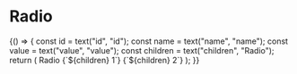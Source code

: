
<Meta title="Objects/Form/Toggles/Radio" component={Radio} />

# Radio

<Canvas>
  <Story name="default">
    {() => {
      const id = text("id", "id");
      const name = text("name", "name");
      const value = text("value", "value");
      const children = text("children", "Radio");
      return (
        <Fragment>
          <Label id={id} block>
            Radio
          </Label>
          <Radio
            id={id}
            name={name}
            value={`${value}-1`}
            checked={boolean("checked", true)}
          >
            {`${children} 1`}
          </Radio>
          <Radio name={name} value={`${value}-2`}>
            {`${children} 2`}
          </Radio>
        </Fragment>
      );
    }}
  </Story>
</Canvas>
